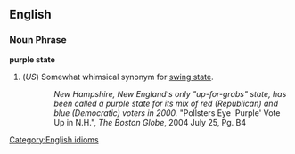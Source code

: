 ==English==

===Noun Phrase===
[[Category:English idioms]]
'''purple state'''

# (''US'') Somewhat whimsical synonym for [[swing state]].
::''New Hampshire, New England's only "up-for-grabs" state, has been called a purple state for its mix of red (Republican) and blue (Democratic) voters in 2000.'' "Pollsters Eye 'Purple' Vote Up in N.H.", ''The Boston Globe'', 2004 July 25, Pg. B4